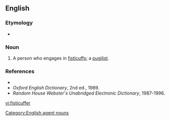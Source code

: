 ==English==

===Etymology===
* {{suffix|fisticuff|er}}

===Noun===
{{en-noun}}

# {{context|archaic|lang=en}} A person who engages in [[fisticuffs]]; a [[pugilist]].

===References===
*{{R:Dictionary.com}}
*''Oxford English Dictionary'', 2nd ed., 1989.
*''Random House Webster's Unabridged Electronic Dictionary'', 1987-1996.

[[vi:fisticuffer]]


[[Category:English agent nouns]]